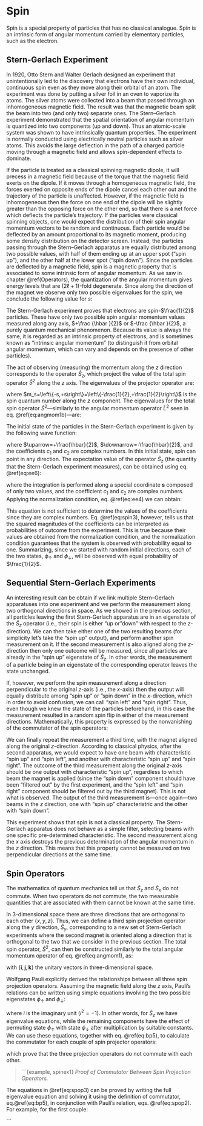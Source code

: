 # Spin {#Spin}

Spin is a special property of particles that has no classical analogue. Spin is an intrinsic form of angular momentum carried by elementary particles, such as the electron. 


## Stern-Gerlach Experiment

In 1920, Otto Stern and Walter Gerlach designed an experiment that unintentionally led to the discovery that electrons have their own individual, continuous spin even as they move along their orbital of an atom. The experiment was done by putting a silver foil in an oven to vaporize its atoms. The silver atoms were collected into a beam that passed through an inhomogeneous magnetic field. The result was that the magnetic beam split the beam into two (and only two) separate ones. The Stern–Gerlach experiment demonstrated that the spatial orientation of angular momentum is quantized into two components (up and down). Thus an atomic-scale system was shown to have intrinsically quantum properties. The experiment is normally conducted using electrically neutral particles such as silver atoms. This avoids the large deflection in the path of a charged particle moving through a magnetic field and allows spin-dependent effects to dominate.

If the particle is treated as a classical spinning magnetic dipole, it will precess in a magnetic field because of the torque that the magnetic field exerts on the dipole. If it moves through a homogeneous magnetic field, the forces exerted on opposite ends of the dipole cancel each other out and the trajectory of the particle is unaffected. However, if the magnetic field is inhomogeneous then the force on one end of the dipole will be slightly greater than the opposing force on the other end, so that there is a net force which deflects the particle's trajectory. If the particles were classical spinning objects, one would expect the distribution of their spin angular momentum vectors to be random and continuous. Each particle would be deflected by an amount proportional to its magnetic moment, producing some density distribution on the detector screen. Instead, the particles passing through the Stern–Gerlach apparatus are equally distributed among two possible values, with half of them ending up at an upper spot ("spin up"), and the other half at the lower spot ("spin down"). Since the particles are deflected by a magnetic field, spin is a magnetic  property that is associated to some intrinsic form of angular momentum. As we saw in chapter \@ref(Operators), the quantization of the angular momentum gives energy levels that are $(2\ell+1)$-fold degenerate. Since along the direction of the magnet we observe only two possible eigenvalues for the spin, we conclude the following value for $s$:

\begin{equation}
2s+1=2 \quad\Rightarrow\quad s=\frac{1}{2}.
(\#eq:spin0)
\end{equation}

The Stern-Gerlach experiment proves that electrons are spin-$\frac{1}{2}$ particles. These have only two possible spin angular momentum values measured along any axis, $+\frac {\hbar }{2}$ or $-\frac {\hbar }{2}$, a purely quantum mechanical phenomenon. Because its value is always the same, it is regarded as an intrinsic property of electrons, and is sometimes known as "intrinsic angular momentum" (to distinguish it from orbital angular momentum, which can vary and depends on the presence of other particles).

The act of observing (measuring) the momentum along the $z$ direction corresponds to the operator $\hat{S}_z$, which project the value of the total spin operator $\hat{S}^2$ along the $z$ axis. The eigenvalues of the projector operator are:

\begin{equation}
\hat{S}_z \phi = \hbar m_s \phi,
(\#eq:spin0b)
\end{equation}

where $m_s=\left\{-s,+s\right\}=\left\{-\frac{1}{2},+\frac{1}{2}\right\}$ is the spin quantum number along the $z$ component. The eigenvalues for the total spin operator $\hat{S}^2$—similarly to the angular momentum operator $\hat{L}^2$ seen in eq. \@ref(eq:angmom1b)—are:

\begin{equation}
\hat{S}^2 \phi = \hbar^2 s(s+1) \phi,
(\#eq:spin0c)
\end{equation}

The initial state of the particles in the Stern-Gerlach experiment is given by the following wave function:

\begin{equation}
\phi = c_1\, \phi_{\uparrow} + c_2 \,\phi_{\downarrow},
(\#eq:spin1)
\end{equation}

where $\uparrow=+\frac{\hbar}{2}$, $\downarrow=-\frac{\hbar}{2}$, and the coefficients $c_1$ and $c_2$ are complex numbers. In this initial state, spin can point in any direction. The expectation value of the operator $\hat{S}_z$ (the quantity that the Stern-Gerlach experiment measures), can be obtained using eq. \@ref(eq:ee6):

\begin{equation}
\begin{aligned}
<S_z> &= \int \phi^{*} \hat{S}_z \phi \, d\mathbf{s} \\
 &= +\frac{\hbar}{2} \vert c_1\vert^2 -\frac{\hbar}{2} \vert c_2\vert^2,
\end{aligned}
(\#eq:spin2)    
\end{equation}

where the integration is performed along a special coordinate $\mathbf{s}$ composed of only two values, and the coefficient $c_1$ and $c_2$ are complex numbers. Applying the normalization condition, eq. \@ref(eq:ee4) we can obtain:

\begin{equation}
|c_{1}|^{2}+|c_{2}|^{2}=1 \quad\longrightarrow\quad |c_{1}|^{2}=|c_{2}|^{2}=\frac{1}{2}.
(\#eq:spin3)    
\end{equation}

This equation is not sufficient to determine the values of the coefficients since they are complex numbers. Eq. \@ref(eq:spin3), however, tells us that the squared magnitudes of the coefficients can be interpreted as probabilities of outcome from the experiment. This is true because their values are obtained from the normalization condition, and the normalization condition guarantees that the system is observed with probability equal to one. Summarizing, since we started with random initial directions, each of the two states, $\phi_{\uparrow}$ and $\phi_{\downarrow}$, will be observed with equal probability of $\frac{1}{2}$.

## Sequential Stern-Gerlach Experiments

An interesting result can be obtain if we link multiple Stern–Gerlach apparatuses into one experiment and we perform the measurement along two orthogonal directions in space. 
As we showed in the previous section, all particles leaving the first Stern-Gerlach apparatus are in an eigenstate of the $\hat{S}_z$ operator (i.e., their spin is either "up or "down" with respect to the $z$-direction). We can then take either one of the two resulting beams (for simplicity let's take the "spin up" output), and perform another spin measurement on it. If the second measurement is also aligned along the $z$-direction then only one outcome will be measured, since all particles are already in the "spin up" eigenstate of $\hat{S}_z$. In other words, the measurement of a particle being in an eigenstate of the corresponding operator leaves the state unchanged.

If, however, we perform the spin measurement along a direction perpendicular to the original $z$-axis (i.e., the $x$-axis) then the output will equally distribute among "spin up" or ”spin down” in the $x$-direction, which in order to avoid confusion, we can call "spin left" and "spin right". Thus, even though we knew the state of the particles beforehand, in this case the measurement resulted in a random spin flip in either of the measurement directions. Mathematically, this property is expressed by the nonvanishing of the commutator of the spin operators:

\begin{equation}
\left[\hat{S}_z,\hat{S}_x \right] \neq 0.
(\#eq:spin4)    
\end{equation}

We can finally repeat the measurement a third time, with the magnet aligned along the original $z$-direction. According to classical physics, after the second apparatus, we would expect to have one beam with characteristic "spin up" and "spin left", and another with characteristic "spin up" and "spin right". The outcome of the third measurement along the original $z$-axis should be one output with characteristic "spin up", regardless to which beam the magnet is applied (since the "spin down" component should have been "filtered out" by the first experiment, and the "spin left" and "spin right" component should be filtered out by the third magnet). This is not what is observed. The output of the third measurement is—once again—two beams in the $z$ direction, one with "spin up" characteristric and the other with "spin down". 

This experiment shows that spin is not a classical property. The Stern-Gerlach apparatus does not behave as a simple filter, selecting beams with one specific pre-determined characteristic. The second measurement along the $x$ axis destroys the previous determination of the angular momentum in the $z$ direction. This means that this property cannot be measured on two perpendicular directions at the same time. 


## Spin Operators
The mathematics of quantum mechanics tell us that $\hat{S}_z$ and $\hat{S}_x$ do not commute. When two operators do not commute, the two measurable quantities that are associated with them cannot be known at the same time. 

In 3-dimensional space there are three directions that are orthogonal to each other $\left\{x,y,z\right\}$. Thus, we can define a third spin projection operator along the $y$ direction, $\hat{S}_y$, corresponding to a new set of Stern-Gerlach experiments where the second magnet is oriented along a direction that is orthogonal to the two that we consider in the previous section. The total spin operator, $\hat{S}^2$, can then be constructed similarly to the total angular momentum operator of eq. \@ref(eq:angmom1), as:

\begin{equation}
\begin{aligned}
\hat{S}^2 &=\hat{S}\cdot\hat{S}=\left(\mathbf{i}\hat{S}_x+\mathbf{j}\hat{S}_y+\mathbf{k}\hat{S}_z\right)\cdot\left(\mathbf{i}\hat{S}_x+\mathbf{j}\hat{S}_y+\mathbf{k}\hat{S}_z \right) \\
&=\hat{S}_x^2+\hat{S}_y^2+\hat{S}_z^2,
\end{aligned}
(\#eq:spop1)    
\end{equation}

with $\left\{\mathbf{i},\mathbf{j},\mathbf{k}\right\}$ the unitary vectors in three-dimensional space. 


Wolfgang Pauli explicitly derived the relationships between all three spin projection operators. Assuming the magnetic ﬁeld along the $z$ axis, Pauli's relations can be written using simple equations involving the two possible eigenstates $\phi_{\uparrow}$ and $\phi_{\downarrow}$:

\begin{equation}
\begin{aligned}
\hat{S}_x \phi_{\uparrow} =  \frac{\hbar}{2} \phi_{\downarrow} \qquad \hat{S}_y \phi_{\uparrow} &=  \frac{\hbar}{2} i \phi_{\downarrow} \qquad \hat{S}_z \phi_{\uparrow} =  \frac{\hbar}{2} \phi_{\uparrow} \\
\hat{S}_x \phi_{\downarrow} =  \frac{\hbar}{2} \phi_{\uparrow} \qquad \hat{S}_y \phi_{\downarrow} &=  - \frac{\hbar}{2} i \phi_{\uparrow} \qquad \hat{S}_z \phi_{\downarrow} =  -\frac{\hbar}{2} \phi_{\downarrow},
\end{aligned}
(\#eq:spop2)  
\end{equation}

where $i$ is the imaginary unit ($i^2=-1$). In other words, for $\hat{S}_z$ we have eigenvalue equations, while the remaining components have the effect of permuting state $\phi_{\uparrow}$ with state $\phi_{\downarrow}$ after multiplication by suitable constants. We can use these equations, together with eq. \@ref(eq:bp5), to calculate the commutator for each couple of spin projector operators:

\begin{equation}
\begin{aligned}
\left[\hat{S}_x, \hat{S}_y\right] &= i\hat{S}_z \\
\left[\hat{S}_y, \hat{S}_z\right] &= i\hat{S}_x \\
\left[\hat{S}_z, \hat{S}_x\right] &= i\hat{S}_y,
\end{aligned}
(\#eq:spop3)  
\end{equation}

which prove that the three projection operators do not commute with each other.

> ```{example, spinex1}
*Proof of Commutator Between Spin Projection Operators.*

The equations in \@ref(eq:spop3) can be proved by writing the full eigenvalue equation and solving it using the definition of commutator, eq.\@ref(eq:bp5), in conjunction with Pauli's relation, eqs. \@ref(eq:spop2). For example, for the first couple:

\begin{equation}
\begin{aligned}
\left[\hat{S}_x, \hat{S}_y\right] \phi_{\uparrow} &= \hat{S}_x\hat{S}_y\phi_{\uparrow}-\hat{S}_y\hat{S}_x\phi_{\uparrow} \\
&= \hat{S}_x \left(\frac{\hbar}{2}i \phi_{\downarrow} \right)-\hat{S}_y \left(\frac{\hbar}{2} \phi_{\downarrow} \right) \\
&= \frac{\hbar}{2}i \left(\frac{\hbar}{2}i \phi_{\downarrow} \right)- \frac{\hbar}{2} \left(\frac{\hbar}{2} \phi_{\downarrow} \right) \\
&= \left(\frac{\hbar}{4}+\frac{\hbar}{4}\right)i\phi_{\uparrow} \\
&= \frac{\hbar}{2}i \phi_{\uparrow} \\
&= i\hat{S}_z  \phi_{\uparrow} 
\end{aligned}
(\#eq:spop4) 
\end{equation}

```


